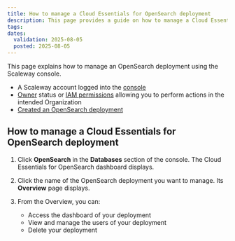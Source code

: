 ```yaml
---
title: How to manage a Cloud Essentials for OpenSearch deployment
description: This page provides a guide on how to manage a Cloud Essentials for OpenSearch deployment using the Scaleway console.
tags:
dates:
  validation: 2025-08-05
  posted: 2025-08-05
---
```



This page explains how to manage an OpenSearch deployment using the Scaleway console.

<Requirements />

- A Scaleway account logged into the [console](https://account.scaleway.com/?service=elements)
- [Owner](/iam/concepts/#owner) status or [IAM permissions](/iam/concepts/#permission) allowing you to perform actions in the intended Organization
- [Created an OpenSearch deployment](/opensearch/how-to/create-opensearch-deployment/)

## How to manage a Cloud Essentials for OpenSearch deployment

1. Click **OpenSearch** in the **Databases** section of the console. The Cloud Essentials for OpenSearch dashboard displays.

2. Click the name of the OpenSearch deployment you want to manage. Its **Overview** page displays.

3. From the Overview, you can:

    - Access the dashboard of your deployment
    - View and manage the users of your deployment
    - Delete your deployment
